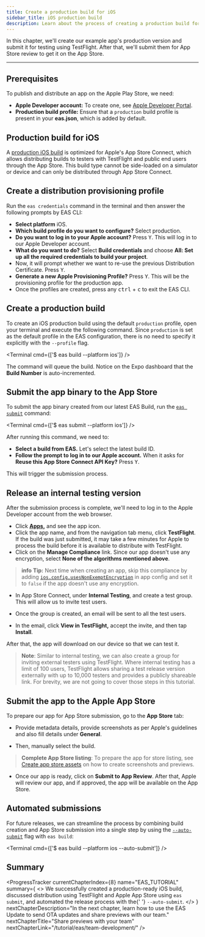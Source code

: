 ```yaml
---
title: Create a production build for iOS
sidebar_title: iOS production build
description: Learn about the process of creating a production build for iOS and automating the release process.
---
```



In this chapter, we'll create our example app's production version and submit it for testing using TestFlight. After that, we'll submit them for App Store review to get it on the App Store.

<VideoBoxLink
  videoId="-KZjr576tuE"
  title="Watch: How to quickly publish to the App Store & Play Store with EAS Submit"
/>

---

## Prerequisites

To publish and distribute an app on the Apple Play Store, we need:

- **Apple Developer account:** To create one, see [Apple Developer Portal](https://developer.apple.com/account/).
- **Production build profile:** Ensure that a `production` build profile is present in your **eas.json**, which is added by default.

## Production build for iOS

A [production iOS build](/build/eas-json/#production-builds) is optimized for Apple's App Store Connect, which allows distributing builds to testers with TestFlight and public end users through the App Store. This build type cannot be side-loaded on a simulator or device and can only be distributed through App Store Connect.

<Step label="1">

## Create a distribution provisioning profile

Run the `eas credentials` command in the terminal and then answer the following prompts by EAS CLI:

- **Select platform** iOS.
- **Which build profile do you want to configure?** Select production.
- **Do you want to log in to your Apple account?** Press <kbd>Y</kbd>. This will log in to our Apple Developer account.
- **What do you want to do?** Select **Build credentials** and choose **All: Set up all the required credentials to build your project**.
- Now, it will prompt whether we want to re-use the previous Distribution Certificate. Press <kbd>Y</kbd>.
- **Generate a new Apple Provisioning Profile?** Press <kbd>Y</kbd>. This will be the provisioning profile for the production app.
- Once the profiles are created, press any <kbd>ctrl</kbd> + <kbd>c</kbd> to exit the EAS CLI.

</Step>

<Step label="2">

## Create a production build

To create an iOS production build using the default `production` profile, open your terminal and execute the following command. Since `production` is set as the default profile in the EAS configuration, there is no need to specify it explicitly with the `--profile` flag.

<Terminal cmd={['$ eas build --platform ios']} />

The command will queue the build. Notice on the Expo dashboard that the **Build Number** is auto-incremented.

</Step>

<Step label="3">

## Submit the app binary to the App Store

To submit the app binary created from our latest EAS Build, run the [`eas submit`](/submit/introduction/) command:

<Terminal cmd={['$ eas submit --platform ios']} />

After running this command, we need to:

- **Select a build from EAS.** Let's select the latest build ID.
- **Follow the prompt to log in to our Apple account.** When it asks for **Reuse this App Store Connect API Key?** Press <kbd>Y</kbd>.

This will trigger the submission process.

</Step>

<Step label="4">

## Release an internal testing version

After the submission process is complete, we'll need to log in to the Apple Developer account from the web browser.

- Click **[Apps](https://appstoreconnect.apple.com/apps),** and see the app icon.
- Click the app name, and from the navigation tab menu, click **TestFlight**. If the build was just submitted, it may take a few minutes for Apple to process the build before it is available to distribute with TestFlight.
- Click on the **Manage Compliance** link. Since our app doesn't use any encryption, select **None of the algorithms mentioned above**.

> **info** **Tip:** Next time when creating an app, skip this compliance by adding [`ios.config.usesNonExemptEncryption`](/versions/latest/config/app/#usesnonexemptencryption) in app config and set it to `false` if the app doesn't use any encryption.

- In App Store Connect, under **Internal Testing**, and create a test group. This will allow us to invite test users.

<ContentSpotlight
  alt="Create a test user group in App Store Connect"
  src="/static/images/tutorial/eas/app-store-01.png"
  className="max-w-[800px]"
/>

- Once the group is created, an email will be sent to all the test users.

<ContentSpotlight
  alt="Email sent to test users for internal testing"
  src="/static/images/tutorial/eas/app-store-02.jpg"
  className="max-w-[240px]"
/>

- In the email, click **View in TestFlight,** accept the invite, and then tap **Install**.

<ContentSpotlight
  alt="TestFlight app showing the app to install"
  src="/static/images/tutorial/eas/app-store-03.jpg"
  className="max-w-[240px]"
/>

After that, the app will download on our device so that we can test it.

> **Note**: Similar to internal testing, we can also create a group for inviting external testers using TestFlight. Where internal testing has a limit of 100 users, TestFlight allows sharing a test release version externally with up to 10,000 testers and provides a publicly shareable link. For brevity, we are not going to cover those steps in this tutorial.

</Step>

<Step label="5">

## Submit the app to the Apple App Store

To prepare our app for App Store submission, go to the **App Store** tab:

- Provide metadata details, provide screenshots as per Apple's guidelines and also fill details under **General**.

<ContentSpotlight
  alt="App Store Connect showing the app details and screenshots"
  src="/static/images/tutorial/eas/app-store-04.png"
  className="max-w-[800px]"
/>

- Then, manually select the build.

<ContentSpotlight
  alt="App Store Connect showing the build selection for the app"
  src="/static/images/tutorial/eas/app-store-05.png"
  className="max-w-[800px]"
/>

> **Complete App Store listing**: To prepare the app for store listing, see [Create app store assets](/guides/store-assets/) on how to create screenshots and previews.

- Once our app is ready, click on **Submit to App Review**. After that, Apple will review our app, and if approved, the app will be available on the App Store.

<ContentSpotlight
  alt="App Store Connect showing the app submission for review"
  src="/static/images/tutorial/eas/app-store-06.png"
  className="max-w-[800px]"
/>

</Step>

<Step label="6">

## Automated submissions

For future releases, we can streamline the process by combining build creation and App Store submission into a single step by using the [`--auto-submit`](/build/automate-submissions/) flag with `eas build`:

<Terminal cmd={['$ eas build --platform ios --auto-submit']} />

</Step>

## Summary

<ProgressTracker
  currentChapterIndex={8}
  name="EAS_TUTORIAL"
  summary={
    <>
      We successfully created a production-ready iOS build, discussed distribution using TestFlight
      and Apple App Store using <CODE>eas submit</CODE>, and automated the release process with the{' '}
      <CODE>--auto-submit</CODE>.
    </>
  }
  nextChapterDescription="In the next chapter, learn how to use the EAS Update to send OTA updates and share previews with our team."
  nextChapterTitle="Share previews with your team"
  nextChapterLink="/tutorial/eas/team-development/"
/>
